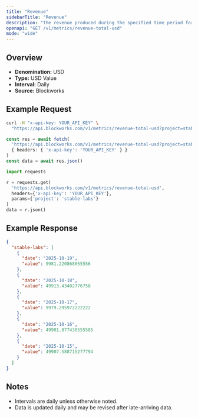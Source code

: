 ```yaml
---
title: "Revenue"
sidebarTitle: "Revenue"
description: "The revenue produced during the specified time period for given project."
openapi: "GET /v1/metrics/revenue-total-usd"
mode: "wide"
---
```


## Overview

- **Denomination:** USD
- **Type:** USD Value
- **Interval:** Daily
- **Source:** Blockworks

## Example Request

<CodeGroup>

```bash cURL
curl -H "x-api-key: YOUR_API_KEY" \
  "https://api.blockworks.com/v1/metrics/revenue-total-usd?project=stable-labs"
```

```typescript TypeScript
const res = await fetch(
  'https://api.blockworks.com/v1/metrics/revenue-total-usd?project=stable-labs',
  { headers: { 'x-api-key': 'YOUR_API_KEY' } }
)
const data = await res.json()
```

```python Python
import requests

r = requests.get(
  'https://api.blockworks.com/v1/metrics/revenue-total-usd',
  headers={'x-api-key': 'YOUR_API_KEY'},
  params={'project': 'stable-labs'}
)
data = r.json()
```

</CodeGroup>

## Example Response

```json
{
  "stable-labs": [
    {
      "date": "2025-10-19",
      "value": 9981.220868055556
    },
    {
      "date": "2025-10-18",
      "value": 49913.43402776758
    },
    {
      "date": "2025-10-17",
      "value": 9979.295972222222
    },
    {
      "date": "2025-10-16",
      "value": 49901.877430555585
    },
    {
      "date": "2025-10-15",
      "value": 49907.588715277794
    }
  ]
}
```

## Notes
- Intervals are daily unless otherwise noted.
- Data is updated daily and may be revised after late-arriving data.